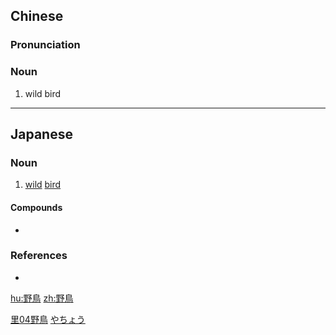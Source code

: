 {{also|野鸟}}
==Chinese==
{{zh-forms|s=野鸟}}

===Pronunciation===
{{zh-pron
|m=yěniǎo
|c=je5 niu5
|h=pfs=yâ-tiâu
|mn=iá-chiáu
|cat=n
}}

===Noun===
{{zh-noun}}
# wild bird

[[Category:zh:Birds|里04野鳥]]

----

==Japanese==
{{ja-kanjitab|や|ちょう|yomi=on}}

===Noun===
{{ja-noun|やちょう}}

# [[wild]] [[bird]]

====Compounds====
* {{l/ja|野鳥観察}}

===References===
* {{R:Shogakukan}}

[[Category:ja:Birds|やちょう]]

[[hu:野鳥]]
[[zh:野鳥]]